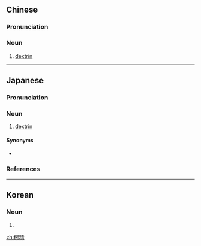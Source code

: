 ==Chinese==
{{zh-forms}}
{{wikipedia|lang=zh}}

===Pronunciation===
{{zh-pron
|m=hújīng
|c=wu4 zing1
|cat=n
}}

===Noun===
{{zh-noun}}

# {{lb|zh|carbohydrate}} [[dextrin]]

----

==Japanese==
{{wikipedia|lang=ja}}
{{ja-kanjitab|こ|せい|yomi=o}}

===Pronunciation===
{{ja-pron|yomi=kanon|こせい|acc=0|acc_ref=DJR}}

===Noun===
{{ja-noun|こせい}}

# {{lb|ja|carbohydrate|sort=こせい}} [[dextrin]]

====Synonyms====
* {{ja-r|デキストリン}}

===References===
<references/>

----

==Korean==
{{ko-hanjatab}}

===Noun===
{{ko-noun|hangeul=호정}}

# {{hanja form of|호정|[[dextrin]]}}

[[zh:糊精]]